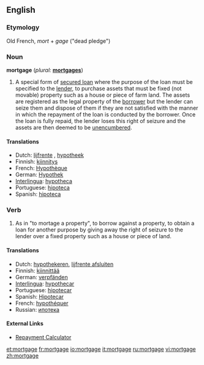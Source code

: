 {{wikipedia}}
==English==

===Etymology===
Old French, ''mort'' + ''gage'' ("dead pledge")

===Noun===
'''mortgage'''  (''plural:'' '''[[mortgages]]''')
# A special form of [[secured loan]] where the purpose of the loan must be specified to the [[lender]], to purchase assets that must be fixed (not movable) property such as a house or piece of farm land. The assets are registered as the legal property of the [[borrower]] but the lender can seize them and dispose of them if they are not satisfied with the manner in which the repayment of the loan is conducted by the borrower.  Once the loan is fully repaid, the lender loses this right of seizure and the assets are then deemed to be [[unencumbered]].

====Translations====
*Dutch: [[lijfrente]] {{f}}, [[hypotheek]] {{m}}
*Finnish: [[kiinnitys]]
*French: [[Hypothèque]] {{f}}
*German: [[Hypothek]] {{f}}
*[[Interlingua]]: [[hypotheca]]
*Portuguese: [[hipoteca]] {{f}}
*Spanish: [[hipoteca]] {{f}}

===Verb===
{{en-verb|mortgag|ing}}

# As in "to mortage a property", to borrow against a property, to obtain a loan for another purpose by giving away the right of seizure to the lender over a fixed property such as a house or piece of land.

====Translations====
*Dutch: [[hypothekeren]], [[lijfrente afsluiten]]
*Finnish: [[kiinnittää]]
*German: [[verpfänden]]
*[[Interlingua]]: [[hypothecar]]
*Portuguese: [[hipotecar]]
*Spanish: [[Hipotecar]]
*French: [[hypothéquer]]
*Russian: [[ипотека]]

====External Links====
*[http://www.excelexchange.com/Downloads.html Repayment Calculator]


[[et:mortgage]]
[[fr:mortgage]]
[[io:mortgage]]
[[it:mortgage]]
[[ru:mortgage]]
[[vi:mortgage]]
[[zh:mortgage]]